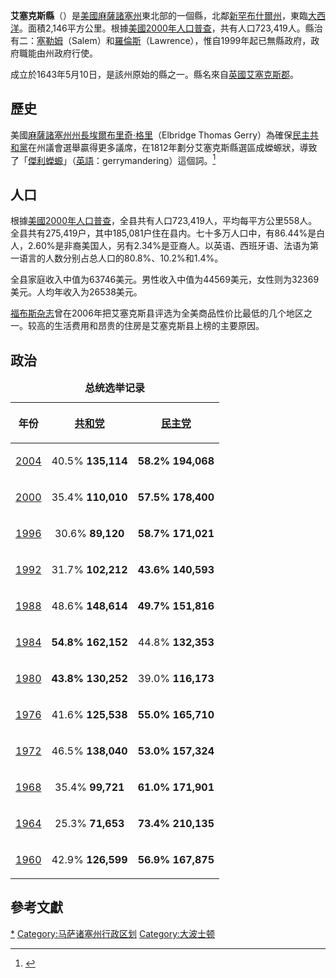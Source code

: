 {{noteTA
|T=zh-hans:埃塞克斯县 (马萨诸塞州); zh-hant:艾塞克斯縣 (麻薩諸塞州); zh-tw:艾塞克斯郡 (麻薩諸塞州);
|1=zh-hans:埃塞克斯; zh-hant:艾塞克斯;
|2=zh-hans:县; zh-hk:縣; zh-tw:郡
}}
{{Otheruses|艾塞克斯縣|subject=美國麻薩諸塞州的一個縣|other=同名的地名}}
{{Infobox U.S. County
|county = 艾塞克斯縣
|state = 麻薩諸塞州
|en county = Essex County
|en state = Massachusetts
|seal =
|map = Map of Massachusetts highlighting Essex County.svg
|map size = 225
|founded = 1643
|seat = 无
|area_total_sq_mi = 829
|area_total_km2 = 2146
|area_land_sq_mi = 501
|area_land_km2 = 1297
|area_water_sq_mi = 328
|area_water_km2 = 849
|area percentage = 39.57%
|census yr = 2000
|pop = 723419
|density_sq_mi = 1444
|density_km2 = 558
|web =
}}
'''艾塞克斯縣'''（{{lang-en|Essex County}}）是[[美國|美國]][[麻薩諸塞州|麻薩諸塞州]]東北部的一個縣，北鄰[[新罕布什爾州|新罕布什爾州]]，東臨[[大西洋|大西洋]]。面積2,146平方公里。根據[[美國2000年人口普查|美國2000年人口普查]]，共有人口723,419人。縣治有二：[[塞勒姆_(麻薩諸塞州)|塞勒姆]]（Salem）和[[羅倫斯_(麻薩諸塞州)|羅倫斯]]（Lawrence），惟自1999年起已無縣政府，政府職能由州政府行使。

成立於1643年5月10日，是該州原始的縣之一。縣名來自[[英國|英國]][[艾塞克斯郡|艾塞克斯郡]]。

==歷史==
美國[[麻薩諸塞州|麻薩諸塞州]][[州長|州長]][[埃爾布里奇·格里|埃爾布里奇·格里]]（Elbridge Thomas Gerry）為確保[[民主共和黨|民主共和黨]]在州議會選舉贏得更多議席，在1812年劃分艾塞克斯縣選區成蠑螈狀，導致了「[[傑利蠑螈|傑利蠑螈]]」（[[英語|英語]]：gerrymandering）這個詞。<ref>{{cite book|last=Griffith|first=Elmer|title=The Rise and Development of the Gerrymander|url=http://books.google.com/books?id=6o2HAAAAMAAJ&pg=PA73#v=onepage|pages=72–73|location=Chicago|publisher=Scott, Foresman and Co|year=1907|oclc=45790508}}</ref>

== 人口 ==
根據[[美國2000年人口普查|美國2000年人口普查]]，全县共有人口723,419人，平均每平方公里558人。全县共有275,419户，其中185,081户住在县内。七十多万人口中，有86.44%是白人，2.60%是非裔美国人，另有2.34%是亚裔人。以英语、西班牙语、法语为第一语言的人数分别占总人口的80.8%、10.2%和1.4%。

全县家庭收入中值为63746美元。男性收入中值为44569美元，女性则为32369美元。人均年收入为26538美元。

[[福布斯杂志|福布斯杂志]]曾在2006年把艾塞克斯县评选为全美商品性价比最低的几个地区之一。较高的生活费用和昂贵的住房是艾塞克斯县上榜的主要原因。

== 政治 ==

{| class="wikitable" style="margin: 1em 1em 1em 0; border: 1px #aaa solid; border-collapse: collapse; font-size: 95%;"
|+ '''总统选举记录'''
|- bgcolor=lightgrey
! 年份
! [[共和党_(美国)|共和党]]
! [[民主党_(美国)|民主党]]
|-
|align="center" bgcolor="#f0f0ff"|[[2004年美国总统选举|2004]]
|align="center" bgcolor="#fff3f3"|40.5% '''135,114'''
|align="center" bgcolor="#f0f0ff"|'''58.2%''' '''194,068'''
|-
|align="center" bgcolor="#f0f0ff"|[[2000年美国总统选举|2000]]
|align="center" bgcolor="#fff3f3"|35.4% '''110,010'''
|align="center" bgcolor="#f0f0ff"|'''57.5%''' '''178,400'''
|-
|align="center" bgcolor="#f0f0ff"|[[1996年美国总统选举|1996]]
|align="center" bgcolor="#fff3f3"|30.6% '''89,120'''
|align="center" bgcolor="#f0f0ff"|'''58.7%''' '''171,021'''
|-
|align="center" bgcolor="#f0f0ff"|[[1992年美国总统选举|1992]]
|align="center" bgcolor="#fff3f3"|31.7% '''102,212'''
|align="center" bgcolor="#f0f0ff"|'''43.6%''' '''140,593'''
|-
|align="center" bgcolor="#f0f0ff"|[[1988年美国总统选举|1988]]
|align="center" bgcolor="#fff3f3"|48.6% '''148,614'''
|align="center" bgcolor="#f0f0ff"|'''49.7%''' '''151,816'''
|-
|align="center" bgcolor="#fff3f3"|[[1984年美國總統選舉|1984]]
|align="center" bgcolor="#fff3f3"|'''54.8%''' '''162,152'''
|align="center" bgcolor="#f0f0ff"|44.8% '''132,353'''
|-
|align="center" bgcolor="#fff3f3"|[[U.S._presidential_election,_1980|1980]]
|align="center" bgcolor="#fff3f3"|'''43.8%''' '''130,252'''
|align="center" bgcolor="#f0f0ff"|39.0% '''116,173'''
|-
|align="center" bgcolor="#f0f0ff"|[[U.S._presidential_election,_1976|1976]]
|align="center" bgcolor="#fff3f3"|41.6% '''125,538'''
|align="center" bgcolor="#f0f0ff"|'''55.0%''' '''165,710'''
|-
|align="center" bgcolor="#f0f0ff"|[[1972年美國總統選舉|1972]]
|align="center" bgcolor="#fff3f3"|46.5% '''138,040'''
|align="center" bgcolor="#f0f0ff"|'''53.0%''' '''157,324'''
|-
|align="center" bgcolor="#f0f0ff"|[[1968年美國總統選舉|1968]]
|align="center" bgcolor="#fff3f3"|35.4% '''99,721'''
|align="center" bgcolor="#f0f0ff"|'''61.0%''' '''171,901'''
|-
|align="center" bgcolor="#f0f0ff"|[[1964年美國總統選舉|1964]]
|align="center" bgcolor="#fff3f3"|25.3% '''71,653'''
|align="center" bgcolor="#f0f0ff"|'''73.4%''' '''210,135'''
|-
|align="center" bgcolor="#f0f0ff"|[[1960年美國總統選舉|1960]]
|align="center" bgcolor="#fff3f3"|42.9% '''126,599'''
|align="center" bgcolor="#f0f0ff"|'''56.9%''' '''167,875'''
|}

==參考文獻==
{{Reflist}}

{{Massachusetts}}

{{DEFAULTSORT:Essex County, Massachusetts}}
[[Category:麻薩諸塞州艾塞克斯郡|*]]
[[Category:马萨诸塞州行政区划|Category:马萨诸塞州行政区划]]
[[Category:大波士顿|Category:大波士顿]]